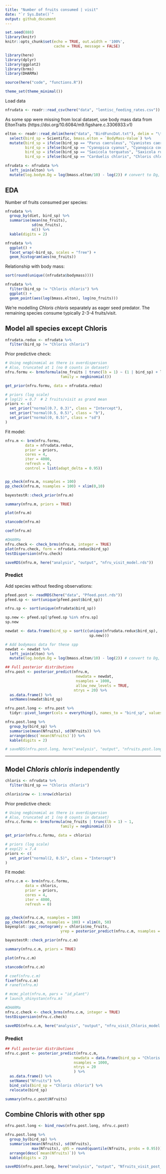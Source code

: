 ```yaml
---
title: "Number of fruits consumed | visit"
date: "`r Sys.Date()`"
output: github_document
---
```



```r
set.seed(888)
library(knitr)
knitr::opts_chunk$set(echo = TRUE, out.width = '100%', 
                      cache = TRUE, message = FALSE)
```

```r
library(here)
library(dplyr)
library(ggplot2)
library(brms)
library(DHARMa)

source(here("code", "functions.R"))

theme_set(theme_minimal())
```


Load data

```r
nfrudata <- readr::read_csv(here("data", "lentisc_feeding_rates.csv"))
```

As some spp were missing from local dataset, use body mass data from EltonTraits (https://doi.org/10.6084/m9.figshare.c.3306933.v1)

```r
elton <- readr::read_delim(here("data", "BirdFuncDat.txt"), delim = "\t") %>% 
  select(bird_sp = Scientific, bmass.elton = `BodyMass-Value`) %>% 
  mutate(bird_sp = ifelse(bird_sp == "Parus caeruleus", "Cyanistes caeruleus", bird_sp),
         bird_sp = ifelse(bird_sp == "Cyanopica cyanus", "Cyanopica cooki", bird_sp),
         bird_sp = ifelse(bird_sp == "Saxicola torquatus", "Saxicola rubicola", bird_sp),
         bird_sp = ifelse(bird_sp == "Carduelis chloris", "Chloris chloris", bird_sp))

nfrudata <- nfrudata %>% 
  left_join(elton) %>% 
  mutate(log.bodym.Dg = log(bmass.elton/10) - log(2)) # convert to Dg, take log, and center on 2Dg bird

```


## EDA

Number of fruits consumed per species:

```r

nfrudata %>% 
  group_by(diet, bird_sp) %>% 
  summarise(mean(no_fruits), 
            sd(no_fruits), 
            n()) %>% 
  kable(digits = 2)

nfrudata %>% 
  ggplot() +
  facet_wrap(~bird_sp, scales = "free") +
  geom_histogram(aes(no_fruits))
```


Relationship with body mass:

```r
sort(round(unique((nfrudata$bodymass))))

nfrudata %>% 
  filter(bird_sp != "Chloris chloris") %>%
  ggplot() +
  geom_point(aes(log(bmass.elton), log(no_fruits)))

```


We're modelling *Chloris chloris* separately as eager seed predator. The remaining species consume typically 2-3-4 fruits/visit.




## Model all species except Chloris

```r
nfrudata.redux <- nfrudata %>% 
  filter(bird_sp != "Chloris chloris") 
```


Prior predictive check:

```r
# Using negbinomial as there is overdispersion 
# Also, truncated at 1 (no 0 counts in dataset)
nfru.formu <- brmsformula(no_fruits | trunc(lb = 1) ~ (1 | bird_sp) + log.bodym.Dg,
                         family = negbinomial())

get_prior(nfru.formu, data = nfrudata.redux)

# priors (log scale)
# log(2) = 0.7  # 2 fruits/visit as grand mean
priors <- c(
  set_prior("normal(0.7, 0.3)", class = "Intercept"), 
  set_prior("normal(0.5, 0.5)", class = "b"),
  set_prior("normal(0, 0.5)", class = "sd")
)

```

Fit model:

```r

nfru.m <- brm(nfru.formu,
         data = nfrudata.redux,
         prior = priors,
         cores = 4,
         iter = 4000,
         refresh = 0, 
         control = list(adapt_delta = 0.95))


pp_check(nfru.m, nsamples = 100)
pp_check(nfru.m, nsamples = 100) + xlim(0,10)

bayestestR::check_prior(nfru.m)

summary(nfru.m, priors = TRUE)

plot(nfru.m)

stancode(nfru.m)

coef(nfru.m)

#DHARMa
nfru.check <- check_brms(nfru.m, integer = TRUE)
plot(nfru.check, form = nfrudata.redux$bird_sp)
testDispersion(nfru.check)

saveRDS(nfru.m, here("analysis", "output", "nfru_visit_model.rds"))

```


### Predict

Add species without feeding observations:

```r
pfeed.post <- readRDS(here("data", "Pfeed.post.rds"))
pfeed.sp <- sort(unique(pfeed.post$bird_sp))

nfru.sp <- sort(unique(nfrudata$bird_sp))

sp.new <- pfeed.sp[!pfeed.sp %in% nfru.sp]
sp.new

newdat <- data.frame(bird_sp = sort(c(unique(nfrudata.redux$bird_sp), 
                                      sp.new)))

# Add bodymass data for these spp
newdat <- newdat %>% 
  left_join(elton) %>% 
  mutate(log.bodym.Dg = log(bmass.elton/10) - log(2)) # convert to Dg, take log, and center on 2Dg bird

```


```r
## Full posterior distributions
nfru.post <- posterior_predict(nfru.m, 
                                newdata = newdat,
                                nsamples = 1000,
                                allow_new_levels = TRUE, 
                               ntrys = 20) %>% 
  as.data.frame() %>%
  setNames(newdat$bird_sp)

nfru.post.long <- nfru.post %>% 
  tidyr::pivot_longer(cols = everything(), names_to = "bird_sp", values_to = "Nfruits") 

nfru.post.long %>% 
  group_by(bird_sp) %>% 
  summarise(mean(Nfruits), sd(Nfruits)) %>% 
  arrange(desc(`mean(Nfruits)`)) %>% 
  kable(digits = 2)

# saveRDS(nfru.post.long, here("analysis", "output", "nfruits.post.long.rds"))

```





-----




## Model *Chloris chloris* independently

```r
chloris <- nfrudata %>% 
  filter(bird_sp == "Chloris chloris")

chloris$row <- 1:nrow(chloris)
```


Prior predictive check:

```r
# Using negbinomial as there is overdispersion 
# Also, truncated at 1 (no 0 counts in dataset)
nfru.c.formu <- brmsformula(no_fruits | trunc(lb = 1) ~ 1,
                         family = negbinomial())

get_prior(nfru.c.formu, data = chloris)

# priors (log scale)
# exp(2) = 7.4
priors <- c(
  set_prior("normal(2, 0.5)", class = "Intercept")
)


```

Fit model:

```r

nfru.c.m <- brm(nfru.c.formu,
         data = chloris,
         prior = priors,
         cores = 4,
         iter = 4000,
         refresh = 0)


pp_check(nfru.c.m, nsamples = 100)
pp_check(nfru.c.m, nsamples = 100) + xlim(0, 50)
bayesplot::ppc_rootogram(y = chloris$no_fruits, 
                         yrep = posterior_predict(nfru.c.m, nsamples = 1000)) + xlim(0,50)

bayestestR::check_prior(nfru.c.m)

summary(nfru.c.m, priors = TRUE)

plot(nfru.c.m)

stancode(nfru.c.m)

# coef(nfru.c.m)
fixef(nfru.c.m)
# ranef(nfru.m)

# mcmc_plot(nfru.m, pars = "id_plant")
# launch_shinystan(nfru.m)

#DHARMa
nfru.c.check <- check_brms(nfru.c.m, integer = TRUE)
testDispersion(nfru.c.check)

saveRDS(nfru.c.m, here("analysis", "output", "nfru_visit_Chloris_model.rds"))

```


### Predict


```r
## Full posterior distributions
nfru.c.post <- posterior_predict(nfru.c.m, 
                               newdata = data.frame(bird_sp = "Chloris chloris"),
                               nsamples = 1000,
                               ntrys = 20
                               ) %>% 
  as.data.frame() %>%
  setNames("Nfruits") %>% 
  bind_cols(bird_sp = "Chloris chloris") %>% 
  relocate(bird_sp)

summary(nfru.c.post$Nfruits)

```



## Combine Chloris with other spp

```r
nfru.post.long <- bind_rows(nfru.post.long, nfru.c.post)

nfru.post.long %>% 
  group_by(bird_sp) %>% 
  summarise(mean(Nfruits), sd(Nfruits), 
            max(Nfruits), q95 = round(quantile(Nfruits, probs = 0.95))) %>% 
  arrange(desc(`mean(Nfruits)`)) %>% 
  kable(digits = 2)

saveRDS(nfru.post.long, here("analysis", "output", "Nfruits_visit_post_long.rds"))
```

